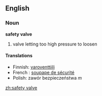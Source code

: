 ==English==
===Noun===
'''safety valve'''
#valve letting too high pressure to loosen

====Translations====
*Finnish: [[varoventtiili]]
*French : [[soupape de sécurité]]
*Polish: zawór bezpieczeństwa ''m''

[[zh:safety valve]]